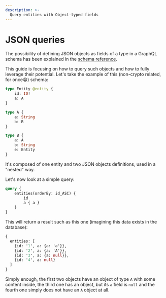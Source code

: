 ```yaml
---
description: >-
  Query entities with Object-typed fields
---
```


# JSON queries

The possibility of defining JSON objects as fields of a type in a GraphQL schema has been explained in the [schema reference](/sdk/reference/schema-file).

This guide is focusing on how to query such objects and how to fully leverage their potential. Let's take the example of this (non-crypto related, for once😁) schema:

```graphql title="schema.graphql"
type Entity @entity {
    id: ID!
    a: A
}

type A {
    a: String
    b: B
}

type B {
    a: A
    b: String
    e: Entity
}
```

It's composed of one entity and two JSON objects definitions, used in a "nested" way.

Let's now look at a simple query:

```graphql
query {
    entities(orderBy: id_ASC) {
        id
        a { a }
    }
}
```

This will return a result such as this one (imagining this data exists in the database):

```graphql
{
  entities: [
    {id: '1', a: {a: 'a'}},
    {id: '2', a: {a: 'A'}},
    {id: '3', a: {a: null}},
    {id: '4', a: null}
  ]
}
```

Simply enough, the first two objects have an object of type `A` with some content inside, the third one has an object, but its `a` field is `null` and the fourth one simply does not have an `A` object at all.
